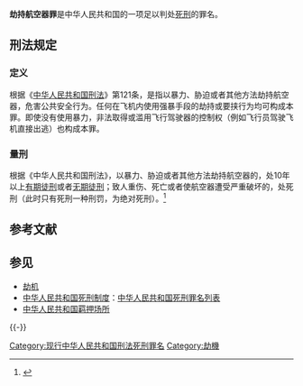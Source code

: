 '''劫持航空器罪'''是中华人民共和国的一项足以判处[[死刑|死刑]]的罪名。

== 刑法规定 ==
=== 定义 ===
根据《[[中华人民共和国刑法|中华人民共和国刑法]]》第121条，是指以暴力、胁迫或者其他方法劫持航空器，危害公共安全行为。任何在飞机内使用强暴手段的劫持或要挟行为均可构成本罪。即使没有使用暴力，非法取得或滥用飞行驾驶器的控制权（例如飞行员驾驶飞机直接出逃）也构成本罪。

=== 量刑 ===
根据《中华人民共和国刑法》，以暴力、胁迫或者其他方法劫持航空器的，处10年以上[[有期徒刑|有期徒刑]]或者[[无期徒刑|无期徒刑]]；致人重伤、死亡或者使航空器遭受严重破坏的，处死刑（此时只有死刑一种刑罚，为绝对死刑）。<ref>{{cite web|url =http://www.szxingshi.com/472w.html|title =劫持航空器罪|publisher =刑事法律网|accessdate =2014-04-05|deadurl =yes|archiveurl =https://web.archive.org/web/20130907214235/http://www.szxingshi.com/472w.html|archivedate =2013-09-07}}</ref>

== 参考文献 ==
{{Reflist}}

== 参见 ==
* [[劫机|劫机]]
* [[中华人民共和国死刑制度|中华人民共和国死刑制度]]：[[中华人民共和国死刑罪名列表|中华人民共和国死刑罪名列表]]
* [[中华人民共和国羁押场所|中华人民共和国羁押场所]]

{{-}}
{{中华人民共和国刑法罪名}}
{{中华人民共和国死刑|罪名}}

[[Category:现行中华人民共和国刑法死刑罪名|Category:现行中华人民共和国刑法死刑罪名]]
[[Category:劫機|Category:劫機]]
